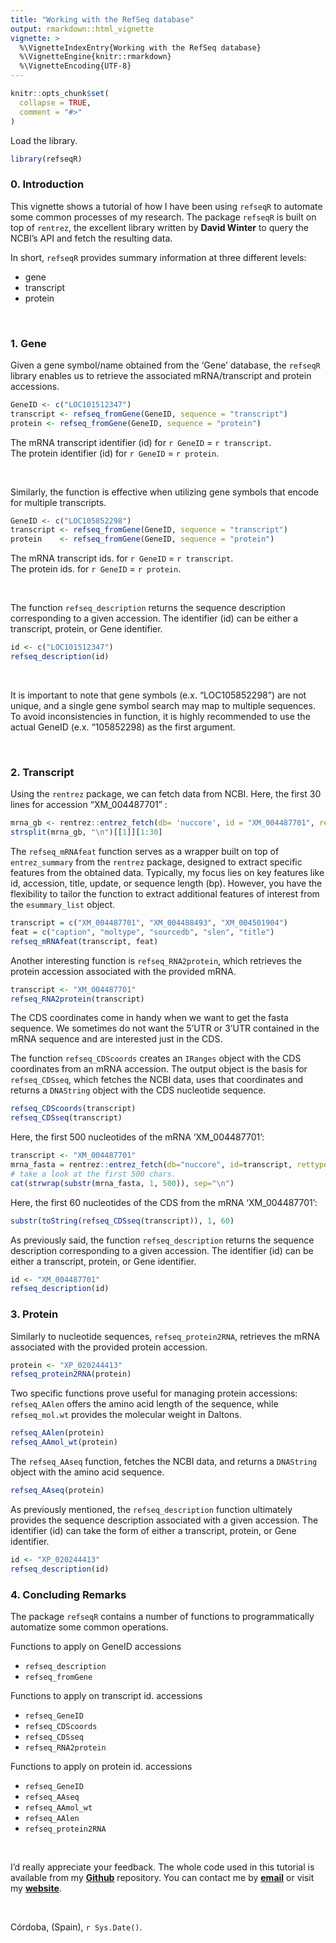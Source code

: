 ```yaml
---
title: "Working with the RefSeq database"
output: rmarkdown::html_vignette
vignette: >
  %\VignetteIndexEntry{Working with the RefSeq database}
  %\VignetteEngine{knitr::rmarkdown}
  %\VignetteEncoding{UTF-8}
---
```


```r
knitr::opts_chunk$set(
  collapse = TRUE,
  comment = "#>"
)
```

Load the library.
```r
library(refseqR)
```

### 0. Introduction

This vignette shows a tutorial of how I have been using `refseqR` to automate some common processes of my research. The package `refseqR` is built on top of `rentrez`, the excellent library written by **David Winter** to query the NCBI's API and fetch the resulting data.   

In short, `refseqR` provides summary information at three different levels:   
  
  * gene
  * transcript
  * protein
  
&nbsp; 

### 1. Gene
Given a gene symbol/name obtained from the 'Gene' database, the `refseqR` library enables us to retrieve the associated mRNA/transcript and protein accessions.
```r
GeneID <- c("LOC101512347")
transcript <- refseq_fromGene(GeneID, sequence = "transcript")
protein <- refseq_fromGene(GeneID, sequence = "protein")
```
The mRNA transcript identifier (id) for `r GeneID` = `r transcript`.  
The protein identifier (id) for `r GeneID` = `r protein`.    
 
  &nbsp;  
  
Similarly, the function is effective when utilizing gene symbols that encode for multiple transcripts.
```r
GeneID <- c("LOC105852298")
transcript <- refseq_fromGene(GeneID, sequence = "transcript")
protein    <- refseq_fromGene(GeneID, sequence = "protein")
```
The mRNA transcript ids. for `r GeneID` = `r transcript`.  
The protein ids. for `r GeneID` = `r protein`. 
  
  
  &nbsp;  

 
  
The function `refseq_description` returns the sequence description corresponding to a given accession. The identifier (id) can be either a transcript, protein, or Gene identifier.
```r
id <- c("LOC101512347")
refseq_description(id)
```
 
  &nbsp;  
  
It is important to note that gene symbols (e.x. "LOC105852298") are not unique, and a single gene symbol search may map to multiple sequences. To avoid inconsistencies in function, it is highly recommended to use the actual GeneID (e.x. "105852298) as the first argument.  
 
  &nbsp;  

### 2. Transcript
Using the `rentrez` package, we can fetch data from NCBI. Here, the first 30 lines for accession "XM_004487701" :

```r
mrna_gb <- rentrez::entrez_fetch(db= 'nuccore', id = "XM_004487701", rettype = 'gp') 
strsplit(mrna_gb, "\n")[[1]][1:30]
```

The `refseq_mRNAfeat` function serves as a wrapper built on top of `entrez_summary` from the `rentrez` package, designed to extract specific features from the obtained data. Typically, my focus lies on key features like id, accession, title, update, or sequence length (bp). However, you have the flexibility to tailor the function to extract additional features of interest from the `esummary_list` object.

```r
transcript = c("XM_004487701", "XM_004488493", "XM_004501904")
feat = c("caption", "moltype", "sourcedb", "slen", "title")
refseq_mRNAfeat(transcript, feat)
```

Another interesting function is `refseq_RNA2protein`, which retrieves the protein accession associated with the provided mRNA.
```r
transcript <- "XM_004487701"
refseq_RNA2protein(transcript)
```

The CDS coordinates come in handy when we want to get the fasta sequence. We sometimes do not want the 5'UTR or 3'UTR contained in the mRNA sequence and are interested just in the CDS.     

The function `refseq_CDScoords` creates an `IRanges` object with the CDS coordinates from an mRNA accession. The output object is the basis for `refseq_CDSseq`, which fetches the NCBI data, uses that coordinates and returns a `DNAString` object with the CDS nucleotide sequence. 
```r
refseq_CDScoords(transcript)
refseq_CDSseq(transcript)
```
Here, the first 500 nucleotides of the mRNA 'XM_004487701': 
```r
transcript <- "XM_004487701"
mrna_fasta = rentrez::entrez_fetch(db="nuccore", id=transcript, rettype="fasta")
# take a look at the first 500 chars. 
cat(strwrap(substr(mrna_fasta, 1, 500)), sep="\n")
```
Here, the first 60 nucleotides of the CDS from the mRNA 'XM_004487701': 
```r
substr(toString(refseq_CDSseq(transcript)), 1, 60)
```
As previously said, the function `refseq_description` returns the sequence description corresponding to a given accession. The identifier (id) can be either a transcript, protein, or Gene identifier.
```r
id <- "XM_004487701"
refseq_description(id)
```

### 3. Protein

Similarly to nucleotide sequences, `refseq_protein2RNA`, retrieves the mRNA associated with the provided protein accession.

```r
protein <- "XP_020244413"
refseq_protein2RNA(protein)
```

Two specific functions prove useful for managing protein accessions: `refseq_AAlen` offers the amino acid length of the sequence, while `refseq_mol.wt` provides the molecular weight in Daltons.
```r
refseq_AAlen(protein)
refseq_AAmol_wt(protein)
```

The `refseq_AAseq` function, fetches the NCBI data, and returns a `DNAString` object with the amino acid sequence. 
```r
refseq_AAseq(protein)
```


As previously mentioned, the `refseq_description` function ultimately provides the sequence description associated with a given accession. The identifier (id) can take the form of either a transcript, protein, or Gene identifier.
```r
id <- "XP_020244413"
refseq_description(id)
```


### 4. Concluding Remarks
The package `refseqR` contains a number of functions to programmatically automatize some common operations.  

Functions to apply on GeneID accessions 
  
  
  * `refseq_description`
  * `refseq_fromGene`
  
  
Functions to apply on transcript id. accessions 
  
    
  * `refseq_GeneID`
  * `refseq_CDScoords`
  * `refseq_CDSseq`
  * `refseq_RNA2protein`
  


Functions to apply on protein id. accessions 
  
  * `refseq_GeneID`
  * `refseq_AAseq`
  * `refseq_AAmol_wt`
  * `refseq_AAlen`
  * `refseq_protein2RNA`

  
 
  &nbsp;  
  


I'd really appreciate your feedback. The whole code used in this tutorial is available from my **[Github](https://github.com/jdieramon)** repository. You can contact me by **[email](mailto:jose.die@uco.es)** or visit my **[website](https://jdieramon.github.io)**.    

&nbsp; 
&nbsp;

Córdoba, (Spain), `r Sys.Date()`.
